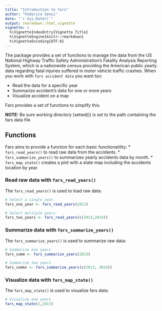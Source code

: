 ```yaml
---
title: "Introduction to fars"
author: "Federico Sensi"
date: "`r Sys.Date()`"
output: rmarkdown::html_vignette
vignette: >
  %\VignetteIndexEntry{Vignette Title}
  %\VignetteEngine{knitr::rmarkdown}
  %\VignetteEncoding{UTF-8}
---
```



The package provides a set of functions to manage the data from the US National Highway Traffic Safety Administration's Fatality Analysis Reporting System, which is a nationwide census providing  the American public yearly data regarding fatal injuries suffered in motor vehicle traffic crashes. 
When you work with `fars accident data` you want tso:

- Read the data for a specific year
- Summarize accident's data for one or more years
- Visualize accident on a map

Fars provides a set of functions to simplify this.

**NOTE:** Be sure working directory (setwd()) is set to the path containing the fars data file


## Functions
Fars aims to provide a function for each basic functionatility:
* `fars_read_years()` to read raw data from the accidents.
* `fars_summarize_years()` to summarizes yearly accidents data by month.
* `fars_map_state()` creates a plot with a state map including the accidents location by year.

### Read raw data with `fars_read_years()`

The `fars_read_years()` is used to load raw data:

```r
# Select a single year
fars_one_year <- fars_read_years(2013)

# Select multiple years
fars_two_years <- fars_read_years(c(2013,2014))

```

### Summarize data with `fars_summarize_years()`

The `fars_summarize_years()` is used to summarize raw data:

```r
# Summarize one years
fars_summ <- fars_summarize_years(2013)

# Summarize two years
fars_summs <- fars_summarize_years(c(2013, 2014))


```

### Visualize data with `fars_map_state()`

The `fars_map_state()` is used to visualize fars data:

```r
# Visualize one years
fars_map_state(1,2013)


```

